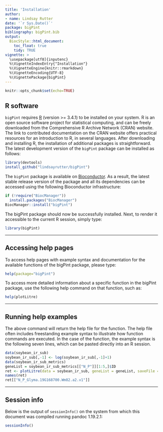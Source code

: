 ```yaml
---
title: 'Installation'
author:
- name: Lindsay Rutter
date: '`r Sys.Date()`'
package: bigPint
bibliography: bigPint.bib
output:
  BiocStyle::html_document:
    toc_float: true
    tidy: TRUE
vignette: >
  \usepackage[utf8]{inputenc}
  %\VignetteIndexEntry{"Installation"}
  %\VignetteEngine{knitr::rmarkdown}
  %\VignetteEncoding{UTF-8}
  %\VignettePackage{bigPint}
---
```


```r
knitr::opts_chunk$set(echo=TRUE)
```

## R software

`bigPint` requires [R](https://cran.r-project.org) (version >= 3.4.1) to be installed on your system. R is an open source software project for statistical computing, and can be freely downloaded from the Comprehensive R Archive Network (CRAN) website. The link to contributed documentation on the CRAN website offers practical resources for an introduction to R, in several languages. After downloading and installing R, the installation of additional packages is straightforward. The latest development version of the `bigPint` package can be installed as follows:

```r
library(devtools)
install_github("lindsayrutter/bigPint")
```

The `bigPint` package is available on [Bioconductor](https://www.bioconductor.org/). As a result, the latest stable release version of the package and all its dependencies can be accessed using the following Bioconductor infrastructure:

```r
if (!require("BiocManager"))
  install.packages("BiocManager")
BiocManager::install("bigPint")
```

The bigPint package should now be successfully installed. Next, to render it accessible to the current R session, simply type:

```r
library(bigPint)
```

____________________________________________________________________________________

## Accessing help pages

To access help pages with example syntax and documentation for the available functions of the bigPint package, please type:

```r
help(package="bigPint")
```

To access more detailed information about a specific function in the bigPint package, use the following help command on that function, such as:

```r
help(plotLitre)
```

____________________________________________________________________________________

## Running help examples

The above command will return the help file for the \texttt{plotLitre} function. The help file often includes freestanding example syntax to illustrate how function commands are executed. In the case of the \texttt{plotLitre} function, the example syntax is the following seven lines, which can be pasted directly into an R session.

```r
data(soybean_ir_sub)
soybean_ir_sub[,-1] <- log(soybean_ir_sub[,-1]+1)
data(soybean_ir_sub_metrics)
geneList = soybean_ir_sub_metrics[["N_P"]][1:5,]$ID
ret <- plotLitre(data = soybean_ir_sub, geneList = geneList, saveFile = FALSE)
names(ret)
ret[["N_P_Glyma.19G168700.Wm82.a2.v1"]]
```

____________________________________________________________________________________

## Session info

Below is the output of `sessionInfo()` on the system from which this document was compiled running pandoc 1.19.2.1:

```r
sessionInfo()
```
